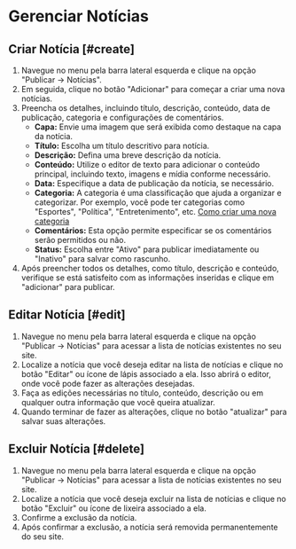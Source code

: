 # Gerenciar Notícias

## Criar Notícia [#create]
1. Navegue no menu pela barra lateral esquerda e clique na opção "Publicar -> Notícias".
2. Em seguida, clique no botão "Adicionar" para começar a criar uma nova notícias.
3. Preencha os detalhes, incluindo título, descrição, conteúdo, data de publicação, categoria e configurações de comentários.
    - **Capa:** Envie uma imagem que será exibida como destaque na capa da notícia.
    - **Título:** Escolha um título descritivo para notícia.
    - **Descrição:** Defina uma breve descrição da notícia.
    - **Conteúdo:** Utilize o editor de texto para adicionar o conteúdo principal, incluindo texto, imagens e mídia conforme necessário.
    - **Data:** Especifique a data de publicação da notícia, se necessário.
    - **Categoria:** A categoria é uma classificação que ajuda a organizar e categorizar. Por exemplo, você pode ter categorias como "Esportes", "Política", "Entretenimento", etc. [Como criar uma nova categoria](categories#create)
    - **Comentários:** Esta opção permite especificar se os comentários serão permitidos ou não.
    - **Status:** Escolha entre "Ativo" para publicar imediatamente ou "Inativo" para salvar como rascunho.
4. Após preencher todos os detalhes, como título, descrição e conteúdo, verifique se está satisfeito com as informações inseridas e clique em "adicionar" para publicar.

## Editar Notícia [#edit]
1. Navegue no menu pela barra lateral esquerda e clique na opção "Publicar -> Notícias" para acessar a lista de notícias existentes no seu site.
2. Localize a notícia que você deseja editar na lista de notícias e clique no botão "Editar" ou ícone de lápis associado a ela. Isso abrirá o editor, onde você pode fazer as alterações desejadas.
3. Faça as edições necessárias no título, conteúdo, descrição ou em qualquer outra informação que você queira atualizar.
4. Quando terminar de fazer as alterações, clique no botão "atualizar" para salvar suas alterações.

## Excluir Notícia [#delete]
1. Navegue no menu pela barra lateral esquerda e clique na opção "Publicar -> Notícias" para acessar a lista de notícias existentes no seu site.
2. Localize a notícia que você deseja excluir na lista de notícias e clique no botão "Excluir" ou ícone de lixeira associado a ela.
3. Confirme a exclusão da notícia.
4. Após confirmar a exclusão, a notícia será removida permanentemente do seu site.
